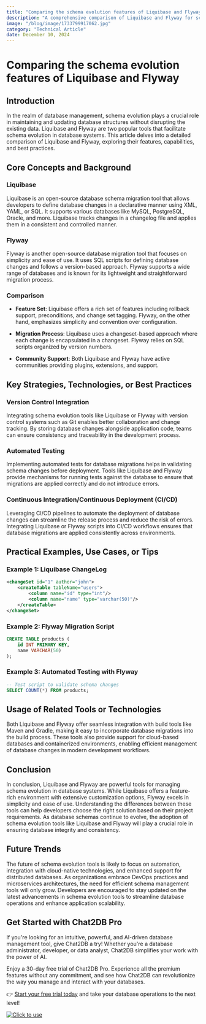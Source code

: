 ```yaml
---
title: "Comparing the schema evolution features of Liquibase and Flyway"
description: "A comprehensive comparison of Liquibase and Flyway for schema evolution in database management."
image: "/blog/image/1733799917062.jpg"
category: "Technical Article"
date: December 10, 2024
---
```


# Comparing the schema evolution features of Liquibase and Flyway

## Introduction

In the realm of database management, schema evolution plays a crucial role in maintaining and updating database structures without disrupting the existing data. Liquibase and Flyway are two popular tools that facilitate schema evolution in database systems. This article delves into a detailed comparison of Liquibase and Flyway, exploring their features, capabilities, and best practices.

## Core Concepts and Background

### Liquibase

Liquibase is an open-source database schema migration tool that allows developers to define database changes in a declarative manner using XML, YAML, or SQL. It supports various databases like MySQL, PostgreSQL, Oracle, and more. Liquibase tracks changes in a changelog file and applies them in a consistent and controlled manner.

### Flyway

Flyway is another open-source database migration tool that focuses on simplicity and ease of use. It uses SQL scripts for defining database changes and follows a version-based approach. Flyway supports a wide range of databases and is known for its lightweight and straightforward migration process.

### Comparison

- **Feature Set**: Liquibase offers a rich set of features including rollback support, preconditions, and change set tagging. Flyway, on the other hand, emphasizes simplicity and convention over configuration.

- **Migration Process**: Liquibase uses a changeset-based approach where each change is encapsulated in a changeset. Flyway relies on SQL scripts organized by version numbers.

- **Community Support**: Both Liquibase and Flyway have active communities providing plugins, extensions, and support.

## Key Strategies, Technologies, or Best Practices

### Version Control Integration

Integrating schema evolution tools like Liquibase or Flyway with version control systems such as Git enables better collaboration and change tracking. By storing database changes alongside application code, teams can ensure consistency and traceability in the development process.

### Automated Testing

Implementing automated tests for database migrations helps in validating schema changes before deployment. Tools like Liquibase and Flyway provide mechanisms for running tests against the database to ensure that migrations are applied correctly and do not introduce errors.

### Continuous Integration/Continuous Deployment (CI/CD)

Leveraging CI/CD pipelines to automate the deployment of database changes can streamline the release process and reduce the risk of errors. Integrating Liquibase or Flyway scripts into CI/CD workflows ensures that database migrations are applied consistently across environments.

## Practical Examples, Use Cases, or Tips

### Example 1: Liquibase ChangeLog

```xml
<changeSet id="1" author="john">
    <createTable tableName="users">
        <column name="id" type="int"/>
        <column name="name" type="varchar(50)"/>
    </createTable>
</changeSet>
```

### Example 2: Flyway Migration Script

```sql
CREATE TABLE products (
    id INT PRIMARY KEY,
    name VARCHAR(50)
);
```

### Example 3: Automated Testing with Flyway

```sql
-- Test script to validate schema changes
SELECT COUNT(*) FROM products;
```

## Usage of Related Tools or Technologies

Both Liquibase and Flyway offer seamless integration with build tools like Maven and Gradle, making it easy to incorporate database migrations into the build process. These tools also provide support for cloud-based databases and containerized environments, enabling efficient management of database changes in modern development workflows.

## Conclusion

In conclusion, Liquibase and Flyway are powerful tools for managing schema evolution in database systems. While Liquibase offers a feature-rich environment with extensive customization options, Flyway excels in simplicity and ease of use. Understanding the differences between these tools can help developers choose the right solution based on their project requirements. As database schemas continue to evolve, the adoption of schema evolution tools like Liquibase and Flyway will play a crucial role in ensuring database integrity and consistency.

## Future Trends

The future of schema evolution tools is likely to focus on automation, integration with cloud-native technologies, and enhanced support for distributed databases. As organizations embrace DevOps practices and microservices architectures, the need for efficient schema management tools will only grow. Developers are encouraged to stay updated on the latest advancements in schema evolution tools to streamline database operations and enhance application scalability.


## Get Started with Chat2DB Pro

If you're looking for an intuitive, powerful, and AI-driven database management tool, give Chat2DB a try! Whether you're a database administrator, developer, or data analyst, Chat2DB simplifies your work with the power of AI.

Enjoy a 30-day free trial of Chat2DB Pro. Experience all the premium features without any commitment, and see how Chat2DB can revolutionize the way you manage and interact with your databases.

👉 [Start your free trial today](https://chat2db.ai/pricing) and take your database operations to the next level!


[![Click to use](/image/blog/bg/chat2db.jpg)](https://chat2db.ai/)
